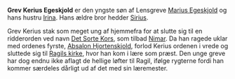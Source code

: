 {{title:Kerius Egeskjold}}
{{author:Laura Holmegaard}}
{{timestamp:2009-09-19T18:33:07Z}}
{{copyright:Kerius Egeskjold}}
'''Grev Kerius Egeskjold''' er den yngste søn af Lensgreve [[Marius Egeskjold]] og hans hustru [[Irina Egeskjold|Irina]]. Hans ældre bror hedder [[Sirius Egeskjold|Sirius]].

Grev Kerius stak som meget ung af hjemmefra for at slutte sig til en ridderorden ved navn [[Det Sorte Kors]], som tilbad [[Nimar]]. Da han ragede uklar med ordenes fyrste, [[Absalon Hjortenskjold]], forlod Kerius ordenen i vrede og sluttede sig til [[Ragil|Ragils kirke]], hvor han kom i lære som præst. Den unge greve har dog endnu ikke aflagt de hellige løfter til Ragil, ifølge rygterne fordi han kommer særdeles dårligt ud af det med sin læremester.